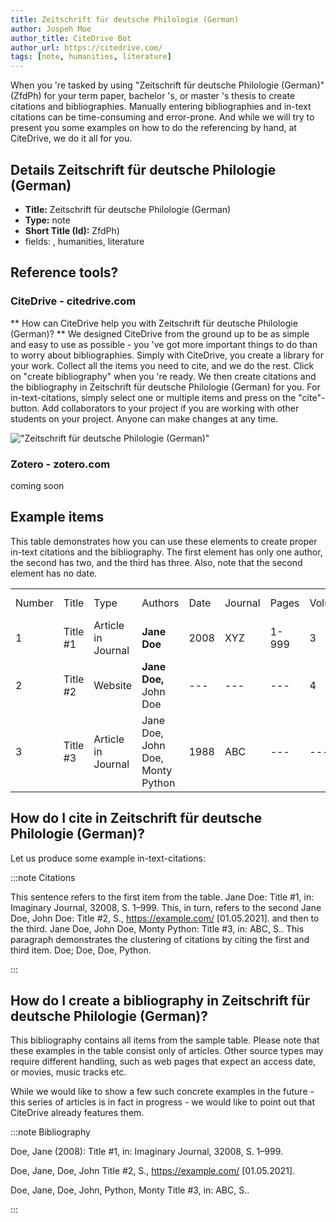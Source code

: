 ```yaml
---
title: Zeitschrift für deutsche Philologie (German)
author: Jospeh Moe
author_title: CiteDrive Bot
author_url: https://citedrive.com/
tags: [note, humanities, literature]
---
```


When you 're tasked by using "Zeitschrift für deutsche Philologie (German)" (ZfdPh) for your term paper, bachelor 's, or master 's thesis to create citations and bibliographies.
Manually entering bibliographies and in-text citations can be time-consuming and error-prone. And while we will try to present you some examples on how to do the referencing by hand, at CiteDrive, we do it all for you.

## Details  Zeitschrift für deutsche Philologie (German)
* **Title:** Zeitschrift für deutsche Philologie (German)
* **Type:** note
* **Short Title (Id):** ZfdPh)
* fields: , humanities, literature

## Reference tools?
### CiteDrive - citedrive.com
** How can CiteDrive help you with Zeitschrift für deutsche Philologie (German)? **
We designed CiteDrive from the ground up to be as simple and easy to use as possible - you 've got more important things to do than to worry about bibliographies. Simply with CiteDrive, you create a library for your work. Collect all the items you need to cite, and we do the rest. Click on "create bibliography" when you 're ready. We then create citations and the bibliography in Zeitschrift für deutsche Philologie (German) for you. For in-text-citations, simply select one or multiple items and press on the "cite"-button. Add collaborators to your project if you are working with other students on your project. Anyone can make changes at any time.


!["Zeitschrift für deutsche Philologie (German)"](images/zeitschrift-fur-deutsche-philologie-german.svg "Choose Zeitschrift für deutsche Philologie (German) in the CiteDrive App")

### Zotero - zotero.com

coming soon

## Example items

This table demonstrates how you can use these elements to create proper in-text citations and the bibliography. The first element has only one author, the second has two, and the third has three. Also, note that the second element has no date.


<table>
  <tr>
   <td>Number
   </td>
   <td>Title
   </td>
   <td>Type
   </td>
   <td>Authors
   </td>
   <td>Date
   </td>
   <td>Journal
   </td>
   <td>Pages
   </td>
   <td>Volume
   </td>
   <td>Issue
   </td>
   <td>Access Date
   </td>
  </tr>
  <tr>
   <td>1
   </td>
   <td>Title #1
   </td>
   <td>Article in Journal
   </td>
   <td><strong>Jane Doe</strong>
   </td>
   <td>2008
   </td>
   <td>XYZ
   </td>
   <td>1-999
   </td>
   <td>3
   </td>
   <td>2
   </td>
   <td>--
   </td>
  </tr>
  <tr>
   <td>
2
   </td>
   <td>Title #2
   </td>
   <td>Website
   </td>
   <td><strong>Jane Doe, </strong>John Doe
   </td>
   <td>---
   </td>
   <td>---
   </td>
   <td>---
   </td>
   <td>4
   </td>
   <td>---
   </td>
   <td>2020-05-01
   </td>
  </tr>
  <tr>
   <td>3
   </td>
   <td>Title #3
   </td>
   <td>Article in Journal
   </td>
   <td>Jane Doe, John Doe, Monty Python
   </td>
   <td>1988
   </td>
   <td>ABC
   </td>
   <td>---
   </td>
   <td>---
   </td>
   <td>16
   </td>
   <td>---
   </td>
  </tr>
</table>



## How do I cite in  Zeitschrift für deutsche Philologie (German)?

Let us produce some example in-text-citations:

:::note Citations


This sentence refers to the first item from the table. Jane Doe: Title #1, in: Imaginary Journal,  32008, S. 1–999. This, in turn, refers to the second Jane Doe, John  Doe: Title #2, S., https://example.com/ [01.05.2021].
and then to the third.  Jane Doe, John Doe, Monty Python: Title #3, in: ABC, S..
This paragraph demonstrates the clustering of citations by citing the first and third item. Doe; Doe, Doe, Python.

:::

## How do I create a bibliography in Zeitschrift für deutsche Philologie (German)?

This bibliography contains all items from the sample table. Please note that these examples in the table consist only of articles. Other source types may require different handling, such as web pages that expect an access date, or movies, music tracks etc.

While we would like to show a few such concrete examples in the future - this series of articles is in fact in progress - we would like to point out that CiteDrive already features them.

:::note Bibliography

Doe, Jane (2008): Title #1, in: Imaginary Journal,  32008, S. 1–999.

Doe, Jane, Doe, John  Title #2, S., https://example.com/ [01.05.2021].

Doe, Jane, Doe, John, Python, Monty Title #3, in: ABC, S..



:::


        